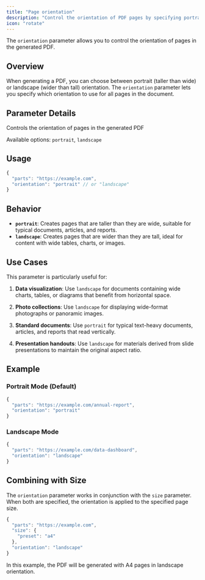 ```yaml
---
title: "Page orientation"
description: "Control the orientation of PDF pages by specifying portrait or landscape mode"
icon: "rotate"
---
```


The `orientation` parameter allows you to control the orientation of pages in the generated PDF.

## Overview

When generating a PDF, you can choose between portrait (taller than wide) or landscape (wider than tall) orientation. The `orientation` parameter lets you specify which orientation to use for all pages in the document.

## Parameter Details

<ResponseField name="orientation" type="enum<string>" default="portrait">
  Controls the orientation of pages in the generated PDF
  
  Available options: `portrait`, `landscape`
</ResponseField>

## Usage

```javascript
{
  "parts": "https://example.com",
  "orientation": "portrait" // or "landscape"
}
```

## Behavior

- **`portrait`**: Creates pages that are taller than they are wide, suitable for typical documents, articles, and reports.
- **`landscape`**: Creates pages that are wider than they are tall, ideal for content with wide tables, charts, or images.

## Use Cases

This parameter is particularly useful for:

1. **Data visualization**: Use `landscape` for documents containing wide charts, tables, or diagrams that benefit from horizontal space.

2. **Photo collections**: Use `landscape` for displaying wide-format photographs or panoramic images.

3. **Standard documents**: Use `portrait` for typical text-heavy documents, articles, and reports that read vertically.

4. **Presentation handouts**: Use `landscape` for materials derived from slide presentations to maintain the original aspect ratio.

## Example

### Portrait Mode (Default)

```javascript
{
  "parts": "https://example.com/annual-report",
  "orientation": "portrait"
}
```

### Landscape Mode

```javascript
{
  "parts": "https://example.com/data-dashboard",
  "orientation": "landscape"
}
```

## Combining with Size

The `orientation` parameter works in conjunction with the `size` parameter. When both are specified, the orientation is applied to the specified page size.

```javascript
{
  "parts": "https://example.com",
  "size": {
    "preset": "a4"
  },
  "orientation": "landscape"
}
```

In this example, the PDF will be generated with A4 pages in landscape orientation.
